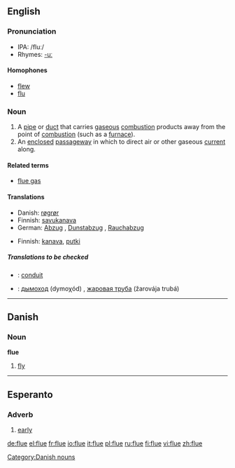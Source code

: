 ==English==

===Pronunciation===
*IPA: /fluː/
*Rhymes: [[Rhymes:English:-uː|-uː]]

====Homophones====
*[[flew]]
*[[flu]]

===Noun===
{{en-noun}}

# A [[pipe]] or [[duct]] that carries [[gaseous]] [[combustion]] products away from the point of [[combustion]] (such as a [[furnace]]).
# An [[enclosed]] [[passageway]] in which to direct air or other gaseous [[current]] along.

====Related terms====
*[[flue gas]]

====Translations====
{{trans-top|pipe that carries gaseous combustion products away from their origin}}
*Danish: [[røgrør]] {{n}}
*Finnish: [[savukanava]]
*German: [[Abzug]] {{m}}, [[Dunstabzug]] {{m}}, [[Rauchabzug]] {{m}}
{{trans-mid}}
{{trans-bottom}}

{{trans-top|enclosed passageway for a gas}}
*Finnish: [[kanava]], [[putki]]
{{trans-mid}}
{{trans-bottom}}

=====Translations to be checked=====
{{checktrans}}
*{{ttbc|French}}: [[conduit]] {{m}}
*{{ttbc|Russian}}: [[дымоход]] (dymoχód) {{m}}, [[жаровая труба]] (žarovája trubá) {{f}}

----

==Danish==

===Noun===
'''flue'''

# [[fly]]

[[Category:Danish nouns]]

----

==Esperanto==

===Adverb===
{{eo-adv}}

# [[early]]

[[de:flue]]
[[el:flue]]
[[fr:flue]]
[[io:flue]]
[[it:flue]]
[[pl:flue]]
[[ru:flue]]
[[fi:flue]]
[[vi:flue]]
[[zh:flue]]